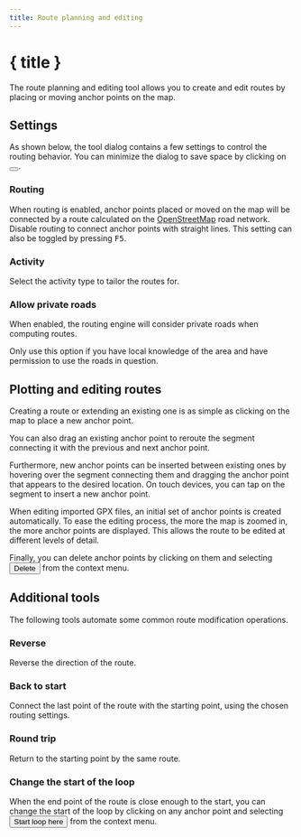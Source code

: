 ```yaml
---
title: Route planning and editing
---
```


<script>
</script>

# <Pencil size="24" class="inline-block" style="margin-bottom: 5px" /> { title }

The route planning and editing tool allows you to create and edit routes by placing or moving anchor points on the map.

## Settings

As shown below, the tool dialog contains a few settings to control the routing behavior.
You can minimize the dialog to save space by clicking on <button><SquareArrowUpLeft size="16" class="inline-block" style="margin-bottom: 2px" /></button>.

<div class="flex flex-row justify-center">
    <Routing minimizable={false} class="text-foreground p-3 border rounded-md shadow-lg" />
</div>

### <Route size="16" class="inline-block" style="margin-bottom: 2px" /> Routing

When routing is enabled, anchor points placed or moved on the map will be connected by a route calculated on the <a href="https://www.openstreetmap.org" target="_blank">OpenStreetMap</a> road network.
Disable routing to connect anchor points with straight lines.
This setting can also be toggled by pressing <kbd>F5</kbd>.

### <Bike size="16" class="inline-block" style="margin-bottom: 2px" /> Activity

Select the activity type to tailor the routes for.

### <TriangleAlert size="16" class="inline-block" style="margin-bottom: 2px" /> Allow private roads

When enabled, the routing engine will consider private roads when computing routes.

<DocsNote type="warning">

Only use this option if you have local knowledge of the area and have permission to use the roads in question.

</DocsNote>

## Plotting and editing routes

Creating a route or extending an existing one is as simple as clicking on the map to place a new anchor point.

You can also drag an existing anchor point to reroute the segment connecting it with the previous and next anchor point.

Furthermore, new anchor points can be inserted between existing ones by hovering over the segment connecting them and dragging the anchor point that appears to the desired location.
On touch devices, you can tap on the segment to insert a new anchor point.

<DocsNote>

When editing imported GPX files, an initial set of anchor points is created automatically.
To ease the editing process, the more the map is zoomed in, the more anchor points are displayed.
This allows the route to be edited at different levels of detail.

</DocsNote>

Finally, you can delete anchor points by clicking on them and selecting <button><Trash2 size="16" class="inline-block" style="margin-bottom: 4px" /> Delete</button> from the context menu.

<DocsImage src="tools/routing" alt="Anchor points allow you to easily edit a route." />

## Additional tools

The following tools automate some common route modification operations.

### <ArrowRightLeft size="16" class="inline-block" style="margin-bottom: 2px" /> Reverse

Reverse the direction of the route.

### <Home size="16" class="inline-block" style="margin-bottom: 2px" /> Back to start

Connect the last point of the route with the starting point, using the chosen routing settings.

### <Repeat size="16" class="inline-block" style="margin-bottom: 2px" /> Round trip

Return to the starting point by the same route.

### <CirclePlay size="16" class="inline-block" style="margin-bottom: 2px" /> Change the start of the loop

When the end point of the route is close enough to the start, you can change the start of the loop by clicking on any anchor point and selecting <button><CirclePlay size="16" class="inline-block" style="margin-bottom: 2px" /> Start loop here</button> from the context menu.